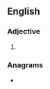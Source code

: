 ==English==

===Adjective===
{{head|en|superlative adjective}}

# {{en-superlative of|base}}

===Anagrams===
* {{anagrams|en|a=abesst|basset|bastes|beasts|esbats}}